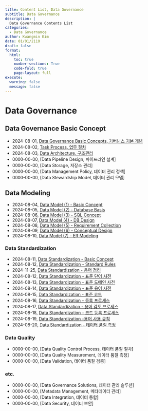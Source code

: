 ```yaml
---
title: Content List, Data Governance 
subtitle: Data Governance 
description: | 
  Data Governance Contents List
categories:
  - Data Governance
author: Kwangmin Kim
date: 01/01/2110
draft: false
format: 
  html:
    toc: true
    number-sections: True
    code-fold: true
    page-layout: full
execute: 
  warning: false
  message: false
---
```


# Data Governance

## Data Governance Basic Concept

* 2024-08-01, [Data Governance Basic Concepts, 거버넌스 기본 개념](../1.basis.qmd)
* 2024-08-02, [Task Process, 업무 절차](../2.task_process.qmd)
* 2024-08-03, [Data Architecture, 구조관리](../3.architetucre.qmd)
* 0000-00-00, [Data Pipeline Design, 파이프라인 설계]
* 0000-00-00, [Data Storage, 저장소 관리]
* 0000-00-00, [Data Management Policy, 데이터 관리 정책]
* 0000-00-00, [Data Stewardship Model, 데이터 관리 모델]

## Data Modeling

* 2024-08-04, [Data Model (1) - Basic Concept](../4-0.data_model.qmd)
* 2024-08-05, [Data Model (2) - Database Basis ](../4-1.data_model_basic.qmd)
* 2024-08-06, [Data Model (3) - SQL Concept](../4-2.data_model_sql.qmd)
* 2024-08-07, [Data Model (4) - DB Design](../4-3.data_model_schema.qmd)
* 2024-08-08, [Data Model (5) - Requirement Collection](../4-4.data_model_requirements.qmd)
* 2024-08-09, [Data Model (6) - Conceptual Design](../4-5-0.data_model_conceptual.qmd)
* 2024-08-10, [Data Model (7) - ER Modeling](../4-5-1.data_model_conceptual_ER_model.qmd)

### Data Standardization

* 2024-08-11, [Data Standardization - Basic Concept](../5-0-0.data_standard.qmd)
* 2024-08-12, [Data Standardization - Standard Rules](../5-0-1.stndrdztn_rule.ver1.0.0.qmd)
* 2024-11-25, [Data Standardization - 용어 정리](../5-0-2.terminology_hierarchy.qmd)
* 2024-08-12, [Data Standardization - 표준 단어 사전](../5-1.data_word_dictionary.qmd)
* 2024-08-13, [Data Standardization - 표준 도메인 사전](../5-2.data_word_domain.qmd)
* 2024-08-14, [Data Standardization - 표준 용어 사전](../5-3.data_word_glossary.qmd)
* 2024-08-15, [Data Standardization - 표준 코드](../5-4.data_code.qmd)
* 2024-08-16, [Data Standardization - 등록 프로세스](../6-0.data_registration_process.qmd)
* 2024-08-17, [Data Standardization - 용어 검토 프로세스](../6-1.data_review_process.qmd)
* 2024-08-18, [Data Standardization - 코드 등록 프로세스](../6-2.data_code_registration.qmd)
* 2024-08-19, [Data Standardization -용어 사용 규칙 ](../8-0.data_glossary_rules.qmd)
* 2024-08-20, [Data Standardization - 데이터 품질 측정](../8-0.data_quality_measures.qmd)

### Data Quality


* 0000-00-00, [Data Quality Control Process, 데이터 품질 절차]
* 0000-00-00, [Data Quality Measurement, 데이터 품질 측정]
* 0000-00-00, [Data Validation, 데이터 품질 검증]

### etc.

* 0000-00-00, [Data Governance Solutions, 데이터 관리 솔루션]
* 0000-00-00, [Metadata Management, 메타데이터 관리]
* 0000-00-00, [Data Integration, 데이터 통합]
* 0000-00-00, [Data Security, 데이터 보안]

